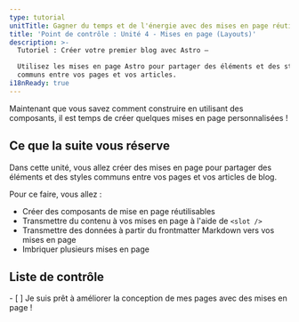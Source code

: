 ```yaml
---
type: tutorial
unitTitle: Gagner du temps et de l'énergie avec des mises en page réutilisables
title: 'Point de contrôle : Unité 4 - Mises en page (Layouts)'
description: >-
  Tutoriel : Créer votre premier blog avec Astro —

  Utilisez les mises en page Astro pour partager des éléments et des styles
  communs entre vos pages et vos articles.
i18nReady: true
---
```



Maintenant que vous savez comment construire en utilisant des composants, il est temps de créer quelques mises en page personnalisées !

## Ce que la suite vous réserve

Dans cette unité, vous allez créer des mises en page pour partager des éléments et des styles communs entre vos pages et vos articles de blog.

Pour ce faire, vous allez :

- Créer des composants de mise en page réutilisables
- Transmettre du contenu à vos mises en page à l'aide de `<slot />`
- Transmettre des données à partir du frontmatter Markdown vers vos mises en page
- Imbriquer plusieurs mises en page



<Box icon="check-list">

## Liste de contrôle

<Checklist>
- [ ] Je suis prêt à améliorer la conception de mes pages avec des mises en page !
</Checklist>
</Box>
